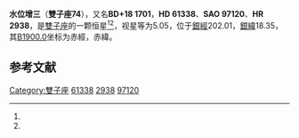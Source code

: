{{Starbox begin
| name = 雙子座74
}}
{{Starbox observe
| epoch = [[J2000.0|J2000.0]]
| constell = [[雙子座|雙子座]]<ref name=SIMBAD>{{cite web
 | url=http://simbad.u-strasbg.fr/simbad/sim-id?Ident=HR+2938
 | title=Pulsating variable Star
 | publisher=Centre de Données astronomiques de Strasbourg
 | work=SIMBAD
 | accessdate=2012-07-13
 | archive-date=2016-03-16
 | archive-url=https://web.archive.org/web/20160316163451/http://simbad.u-strasbg.fr/simbad/sim-id?Ident=HR+2938
 | dead-url=no
 }}</ref><ref name=DATA>{{cite web
 | url=http://vizier.u-strasbg.fr/viz-bin/VizieR-5?-out.add=.&-source=5050&-corr=PK=HR&-out.max=9999&HR=2938
 | title=VizieR Detailed Page
 | accessdate=2012-07-13
 | archive-date=2016-03-05
 | archive-url=https://web.archive.org/web/20160305222323/http://vizier.u-strasbg.fr/viz-bin/VizieR-5?-out.add=.&-source=5050&-corr=PK=HR&-out.max=9999&HR=2938
 | dead-url=no
 }}</ref>
| 星官 = 
| ra = {{RA|7|39|28.6}}<ref name=SIMBAD /><ref name=DATA />
| dec = {{DEC|+17|40|29}}<ref name=SIMBAD /><ref name=DATA />
| appmag_v = 5.05<ref name=SIMBAD /><ref name=DATA />
}}
{{Starbox character
| class = K5IIIFe-0.5<ref name=SIMBAD /><ref name=DATA />
| b-v = 1.56<ref name=SIMBAD /><ref name=DATA />
| u-b = 1.92<ref name=SIMBAD /><ref name=DATA />
| r-i = <ref name=SIMBAD /><ref name=DATA />
| variable = 
}}
{{Starbox astrometry
| radial_v = 1.92
| prop_mo_ra = 28
| parallax = 0.009
| p_error = 
}}
{{Starbox catalog
| names =BD+18 1701，[[SAO星表|SAO]] 97120，[[HD星表|HD]] 61338，[[HR星表|HR]] 2938}}
{{Starbox reference |Simbad=HR+2938}}
{{Starbox end}}

'''水位增三'''（'''雙子座74'''），又名'''BD+18 1701'''，'''HD 61338'''、'''SAO 97120'''、'''HR 2938'''，是[[雙子座|雙子座]]的一颗恒星<ref name=SIMBAD /><ref name=DATA />，视星等为5.05，位于[[銀道座標系|銀經]]202.01，[[銀道座標系|銀緯]]18.35，其[[B1900.0|B1900.0]]坐标为赤經{{RA|7|33|42.1}}，赤緯{{DEC|+17|18.35|8}}。

== 参考文献 ==
{{reflist}}

{{star-stub}}

{{雙子座恒星}}
{{星官|水位|4|12}}
[[Category:雙子座|Category:雙子座]]
[[Category:HD和HDE天體|61338]]
[[Category:HR天體|2938]]
[[Category:SAO天體|97120]]